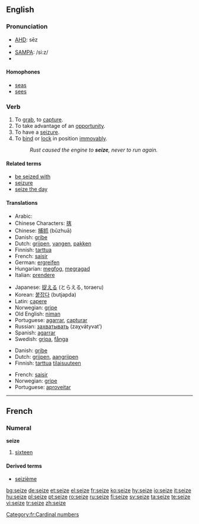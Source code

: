 ==English==

===Pronunciation===
*[[w:AHD|AHD]]: sēz
*{{IPA|/siːz/}}
*[[w:SAMPA|SAMPA]]: /si:z/
*{{audio|en-us-seize.ogg|Audio (US)}}

====Homophones====
*[[seas]]
*[[sees]]

===Verb===
{{en-verb|seiz|ing}}

# To [[grab]], to [[capture]].
# To take advantage of an [[opportunity]].
# To have a [[seizure]].
# To [[bind]] or [[lock]] in position [[immovably]].
#:''Rust caused the engine to '''seize''', never to run again.''

====Related terms====
*[[be seized with]]
*[[seizure]]
*[[seize the day]]

====Translations====
{{trans-top|grab}}
*Arabic: {{ARchar|[[استولى على]]}} {{IPAchar|(’istáula ʕála)}}
*Chinese Characters: [[揢]]
*Chinese: [[捕抓]] (bǔzhuā)
*Danish: [[gribe]]
*Dutch: [[grijpen]], [[vangen]], [[pakken]]
*Finnish: [[tarttua]]
*French: [[saisir]]
*German: [[ergreifen]]
*Hungarian: [[megfog]], [[megragad]]
*Italian: [[prendere]]
{{trans-mid}}
*Japanese: [[捉える]] (とらえる, toraeru)
*Korean: [[붙잡다]] (butjapda)
*Latin: [[capere]]
*Norwegian: [[gripe]]
*Old English: [[niman]]
*Portuguese: [[agarrar]], [[capturar]]
*Russian: [[захватывать]] (zaχvátyvat’)
*Spanish: [[agarrar]]
*Swedish: [[gripa]], [[fånga]]
{{trans-bottom}}

{{trans-top|take advantage}}
*Danish: [[gribe]]
*Dutch: [[grijpen]], [[aangrijpen]]
*Finnish: [[tarttua]] [[tilaisuus|tilaisuuteen]]
{{trans-mid}}
*French: [[saisir]]
*Norwegian: [[gripe]]
*Portuguese: [[aproveitar]]
{{trans-bottom}}

----

==French==

===Numeral===
'''seize'''

# [[sixteen]]

====Derived terms====
*[[seizième]]
[[Category:fr:Cardinal numbers]]

[[bg:seize]]
[[de:seize]]
[[et:seize]]
[[el:seize]]
[[fr:seize]]
[[ko:seize]]
[[hy:seize]]
[[io:seize]]
[[it:seize]]
[[hu:seize]]
[[pl:seize]]
[[pt:seize]]
[[ro:seize]]
[[ru:seize]]
[[fi:seize]]
[[sv:seize]]
[[ta:seize]]
[[te:seize]]
[[vi:seize]]
[[tr:seize]]
[[zh:seize]]